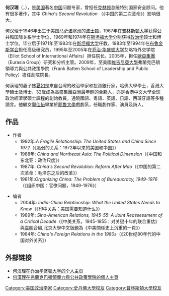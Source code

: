 {{Infobox officeholder
|name              = 何汉理<br>Harry Harding
|office            = 院长<br>{{Link-en|乔治华盛顿大学艾略特国际事务学院|Elliott School of International Affairs}}
|term_start        = 5 January 1995 
|term_end          = 30 June 2005
|predecessor       = Maurice East
|successor         = [[Michael_E._Brown_(academic)|Michael E. Brown]]
|birth_name        = 
|birth_date        = 1946
|birth_place       = {{USA}}，[[麻薩諸塞州|麻薩諸塞州]]，[[波士頓|波士頓]] 
|education         = [[普林斯頓大學|普林斯頓大學]]<br>{{small|([[文學士|文學士]])}}<br>[[史丹佛大學|史丹佛大學]]<br>{{small|([[文學碩士|文學碩士]], [[哲學博士|哲學博士]])}}
}}
'''何汉理'''（{{lang|en|'''Harry Harding'''}}，{{bd|1946年|catIdx=H}}），是[[美国|美国]]著名[[中国|中国]]问题专家，曾担任[[比尔·克林顿|克林顿]]总统特别国家安全顾问。他有很多著作，其中 ''China's Second Revolution'' （《中国的第二次革命》）影响很大。

何汉理于1946年出生于美国[[马萨诸塞州|马萨诸塞州]]的[[波士顿|波士顿]]，1967年在[[普林斯顿大学|普林斯顿大学]]获得公共和国际关系学士学位，1969年和1974年在[[斯坦福大学|斯坦福大学]]分别获得[[政治学|政治学]]硕士和博士学位。毕业后于1971年至1983年在[[斯坦福大学|斯坦福大学]]任教，1983年至1994年在[[布鲁金斯学会|布鲁金斯学会]]担任高级研究员，1995年至2005年在[[乔治·华盛顿大学|乔治·华盛顿大学]]艾略特外交学院（Elliot School of International Affairs）担任院长。2005年，担任[[歐亞集團|歐亞集團]]（Eurasia Group）研究和分析主管。2009年，至美國[[維吉尼亞大學|維吉尼亞大學]]弗蘭克巴頓領導力與公共政策學院（Frank Batten School of Leadership and Public Policy）擔任創院院長。

何漢理的妻子[[林夏如|林夏如]]是來自台灣的政治學家和投資銀行家，哈佛大學學士，香港大學碩士及博士，32歲成為高盛集團亞洲最年輕的合夥人，亦是香港中文大學全球政治經濟學碩士課程的創始教員，通曉國語、粵語、英語、日語、西班牙語等多種語言。他繼女[[郭佳怡|郭佳怡]]畢業於[[耶魯大學|耶魯大學]]戲劇系，任職劇作家、演員及詩人。

==作品==
* 作者
** 1992年:''A Fragile Relationship: The United States and China Since 1972''（《脆弱的关系：1972年以来的美国和中国》）
** 1988年: ''China and Northeast Asia: The Political Dimension''（《中国和东北亚：政治尺度》）
** 1987年: ''China's Second Revolution: Reform After Mao''（《中国的第二次革命：毛泽东之后的改革》）
** 1981年:''Organizing China: The Problem of Bureaucracy, 1949-1976''（《组织中国：官僚问题，1949-1976》）

* 编者
** 2004年: ''India-China Relationship: What the United States Needs to Know''（《印中关系：美国需要知道什么》）
** 1989年: ''Sino-American Relations, 1945-55: A Joint Reassessment of a Critical Decade''（《中美关系，1945-1955：对关键十年的联合重估》與[[袁明|袁明]]合編,北京大學中文版題為《中美關係史上沉重的一頁》）
** 1984年: ''China's Foreign Relations in the 1980s''（《20世纪80年代的中国对外关系》）

==外部链接==
* [https://web.archive.org/web/20010630194459/http://www.gwu.edu/~elliott/facultystaff/harding.cfm 何汉理在乔治华盛顿大学的个人主页]
*[https://batten.virginia.edu/people/harry-harding 何漢理在弗蘭克巴頓領導力與公共政策學院的個人主頁] {{Wayback|url=https://batten.virginia.edu/people/harry-harding |date=20201024040022 }}

{{Authority control}}
{{DEFAULTSORT:Harding, Harry}}
[[Category:美国政治学家|Category:美国政治学家]]
[[Category:史丹佛大學校友|Category:史丹佛大學校友]]
[[Category:普林斯頓大學校友|Category:普林斯頓大學校友]]